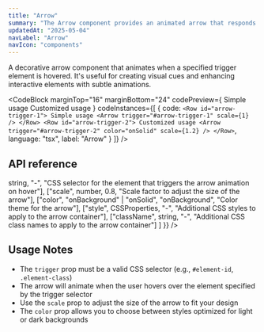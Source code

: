 ```yaml
---
title: "Arrow"
summary: "The Arrow component provides an animated arrow that responds to hover events on specified trigger elements."
updatedAt: "2025-05-04"
navLabel: "Arrow"
navIcon: "components"
---
```


A decorative arrow component that animates when a specified trigger element is hovered. It's useful for creating visual cues and enhancing interactive elements with subtle animations.

<CodeBlock
  marginTop="16"
  marginBottom="24"
  codePreview={
    <Column gap="16" horizontal="center">
      <Row id="arrow-trigger-1" padding="16" fitWidth radius="m" vertical="center">
        Simple usage
        <Arrow trigger="#arrow-trigger-1" scale={1} />
      </Row>
      <Row id="arrow-trigger-2" padding="16" fitWidth radius="m" vertical="center" solid="brand-medium" onSolid="brand-strong">
        Customized usage
        <Arrow trigger="#arrow-trigger-2" color="onSolid" scale={1.2} />
      </Row>
    </Column>  }
  codeInstances={[
    {
      code:
`<Row id="arrow-trigger-1">
    Simple usage
    <Arrow trigger="#arrow-trigger-1" scale={1} />
  </Row>
  <Row id="arrow-trigger-2">
    Customized usage
    <Arrow trigger="#arrow-trigger-2" color="onSolid" scale={1.2} />
</Row>`,
      language: "tsx",
      label: "Arrow"
    }
  ]}
/>

## API reference

<Table
  marginTop="16"
  marginBottom="24"
  data={{
    headers: [
      { content: "Prop", key: "prop", sortable: true },
      { content: "Type", key: "type" },
      { content: "Default", key: "default" },
      { content: "Description", key: "description" }
    ],
    rows: [
      ["trigger", <InlineCode>string</InlineCode>, "-", "CSS selector for the element that triggers the arrow animation on hover"],
      ["scale", <InlineCode>number</InlineCode>, <InlineCode>0.8</InlineCode>, "Scale factor to adjust the size of the arrow"],
      ["color", <InlineCode>"onBackground" | "onSolid"</InlineCode>, <InlineCode>"onBackground"</InlineCode>, "Color theme for the arrow"],
      ["style", <InlineCode>CSSProperties</InlineCode>, "-", "Additional CSS styles to apply to the arrow container"],
      ["className", <InlineCode>string</InlineCode>, "-", "Additional CSS class names to apply to the arrow container"]
    ]
  }}
/>

## Usage Notes

- The `trigger` prop must be a valid CSS selector (e.g., `#element-id`, `.element-class`)
- The arrow will animate when the user hovers over the element specified by the trigger selector
- Use the `scale` prop to adjust the size of the arrow to fit your design
- The `color` prop allows you to choose between styles optimized for light or dark backgrounds